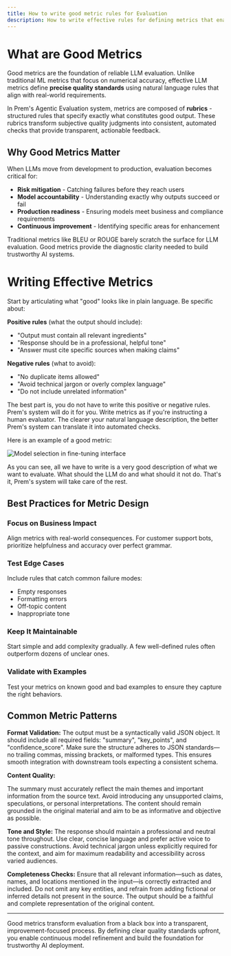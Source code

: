 ```yaml
---
title: How to write good metric rules for Evaluation
description: How to write effective rules for defining metrics that enable accurate evaluation.
---
```


# What are Good Metrics

Good metrics are the foundation of reliable LLM evaluation. Unlike traditional ML metrics that focus on numerical accuracy, effective LLM metrics define **precise quality standards** using natural language rules that align with real-world requirements.

In Prem's Agentic Evaluation system, metrics are composed of **rubrics** - structured rules that specify exactly what constitutes good output. These rubrics transform subjective quality judgments into consistent, automated checks that provide transparent, actionable feedback.

## Why Good Metrics Matter

When LLMs move from development to production, evaluation becomes critical for:
- **Risk mitigation** - Catching failures before they reach users
- **Model accountability** - Understanding exactly why outputs succeed or fail
- **Production readiness** - Ensuring models meet business and compliance requirements
- **Continuous improvement** - Identifying specific areas for enhancement

Traditional metrics like BLEU or ROUGE barely scratch the surface for LLM evaluation. Good metrics provide the diagnostic clarity needed to build trustworthy AI systems.


# Writing Effective Metrics

Start by articulating what "good" looks like in plain language. Be specific about:

**Positive rules** (what the output should include):
- "Output must contain all relevant ingredients"
- "Response should be in a professional, helpful tone"
- "Answer must cite specific sources when making claims"

**Negative rules** (what to avoid):
- "No duplicate items allowed"
- "Avoid technical jargon or overly complex language"
- "Do not include unrelated information"

<Note>
The best part is, you do not have to write this positive or negative rules. Prem's system will do it for you.
Write metrics as if you're instructing a human evaluator. The clearer your natural language description, the better Prem's system can translate it into automated checks.
</Note>

Here is an example of a good metric:

<img
  src="/images/guides/invoice_metric_def.png"
  alt="Model selection in fine-tuning interface"
/>

As you can see, all we have to write is a very good description of what we want to evaluate.
What should the LLM do and what should it not do. That's it, Prem's system will take care of the rest.

## Best Practices for Metric Design

### Focus on Business Impact
Align metrics with real-world consequences. For customer support bots, prioritize helpfulness and accuracy over perfect grammar.

### Test Edge Cases
Include rules that catch common failure modes:
- Empty responses
- Formatting errors
- Off-topic content
- Inappropriate tone

### Keep It Maintainable
Start simple and add complexity gradually. A few well-defined rules often outperform dozens of unclear ones.

### Validate with Examples
Test your metrics on known good and bad examples to ensure they capture the right behaviors.

## Common Metric Patterns

**Format Validation:**
<Note>
The output must be a syntactically valid JSON object. It should include all required fields: "summary", "key_points", and "confidence_score". Make sure the structure adheres to JSON standards—no trailing commas, missing brackets, or malformed types. This ensures smooth integration with downstream tools expecting a consistent schema.
</Note>

**Content Quality:**

<Note>
The summary must accurately reflect the main themes and important information from the source text. Avoid introducing any unsupported claims, speculations, or personal interpretations. The content should remain grounded in the original material and aim to be as informative and objective as possible.
</Note>

**Tone and Style:**
<Note>
The response should maintain a professional and neutral tone throughout. Use clear, concise language and prefer active voice to passive constructions. Avoid technical jargon unless explicitly required for the context, and aim for maximum readability and accessibility across varied audiences.
</Note>

**Completeness Checks:**
<Note>
Ensure that all relevant information—such as dates, names, and locations mentioned in the input—is correctly extracted and included. Do not omit any key entities, and refrain from adding fictional or inferred details not present in the source. The output should be a faithful and complete representation of the original content.
</Note>

---

Good metrics transform evaluation from a black box into a transparent, improvement-focused process. By defining clear quality standards upfront, you enable continuous model refinement and build the foundation for trustworthy AI deployment.
